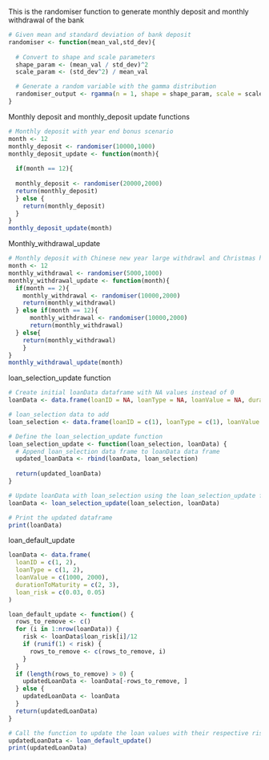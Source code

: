 This is the randomiser function to generate monthly deposit and monthly withdrawal of the bank

```r
# Given mean and standard deviation of bank deposit
randomiser <- function(mean_val,std_dev){
  
  # Convert to shape and scale parameters
  shape_param <- (mean_val / std_dev)^2
  scale_param <- (std_dev^2) / mean_val

  # Generate a random variable with the gamma distribution
  randomiser_output <- rgamma(n = 1, shape = shape_param, scale = scale_param)
}

```


Monthly deposit and monthly_deposit update functions
```r
# Monthly deposit with year end bonus scenario
month <- 12
monthly_deposit <- randomiser(10000,1000)
monthly_deposit_update <- function(month){
  
  if(month == 12){
  
  monthly_deposit <- randomiser(20000,2000)
  return(monthly_deposit)
  } else {
    return(monthly_deposit)
  } 
}
monthly_deposit_update(month)
```

Monthly_withdrawal_update
```r
# Monthly deposit with Chinese new year large withdrawl and Christmas holiday spending scenario
month <- 12
monthly_withdrawal <- randomiser(5000,1000)
monthly_withdrawal_update <- function(month){
  if(month == 2){
    monthly_withdrawal <- randomiser(10000,2000)
    return(monthly_withdrawal)
  } else if(month == 12){
      monthly_withdrawal <- randomiser(10000,2000)
      return(monthly_withdrawal)
  } else{
    return(monthly_withdrawal)
    }
}
monthly_withdrawal_update(month)
```
loan_selection_update function

```r
# Create initial loanData dataframe with NA values instead of 0
loanData <- data.frame(loanID = NA, loanType = NA, loanValue = NA, durationToMaturity = NA)

# loan_selection data to add
loan_selection <- data.frame(loanID = c(1), loanType = c(1), loanValue = c(200), durationToMaturity = c(3))

# Define the loan_selection_update function
loan_selection_update <- function(loan_selection, loanData) {
  # Append loan_selection data frame to loanData data frame
  updated_loanData <- rbind(loanData, loan_selection)
  
  return(updated_loanData)
}

# Update loanData with loan_selection using the loan_selection_update function
loanData <- loan_selection_update(loan_selection, loanData)

# Print the updated dataframe
print(loanData)

```

loan_default_update
```r
loanData <- data.frame(
  loanID = c(1, 2),
  loanType = c(1, 2),
  loanValue = c(1000, 2000),
  durationToMaturity = c(2, 3),
  loan_risk = c(0.03, 0.05)
)

loan_default_update <- function() {
  rows_to_remove <- c()
  for (i in 1:nrow(loanData)) {
    risk <- loanData$loan_risk[i]/12  
    if (runif(1) < risk) {
      rows_to_remove <- c(rows_to_remove, i)
    }
  }
  if (length(rows_to_remove) > 0) {
    updatedLoanData <- loanData[-rows_to_remove, ]
  } else {
    updatedLoanData <- loanData
  }
  return(updatedLoanData)
}

# Call the function to update the loan values with their respective risk of default
updatedLoanData <- loan_default_update()
print(updatedLoanData)

```


